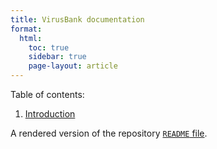 ```yaml
---
title: VirusBank documentation
format:
  html:
    toc: true
    sidebar: true
    page-layout: article
---
```


Table of contents:

1. [Introduction](/docs/introduction.qmd)


A rendered version of the repository [`README` file](/docs/readme.qmd).
 
